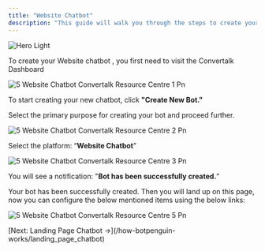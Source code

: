 ```yaml
---
title: "Website Chatbot"
description: "This guide will walk you through the steps to create your Website Chatbot."
---
```


<img
  className="block dark:hidden"
  src="/images/hero-light.png"
  alt="Hero Light"
/>

To create your Website chatbot , you first need to visit the  Convertalk Dashboard

![5 Website Chatbot Convertalk Resource Centre 1 Pn](/images/how-botpenguin-works/create-newchatbot/5.website_chatbot__Convertalk_resource_centre-1.png)

To start creating your new chatbot, click **"Create New Bot."**

Select the primary purpose for creating your bot and proceed further.

![5 Website Chatbot Convertalk Resource Centre 2 Pn](/images/how-botpenguin-works/create-newchatbot/5.website_chatbot__Convertalk_resource_centre-2.png)

Select the platform: “**Website Chatbot**”

![5 Website Chatbot Convertalk Resource Centre 3 Pn](/images/how-botpenguin-works/create-newchatbot/5.website_chatbot__Convertalk_resource_centre-3.png)

You will see a notification: "**Bot has been successfully created.**” 

Your bot has been successfully created. Then you will land up on this page, now you can configure the below mentioned items using the below links:

![5 Website Chatbot Convertalk Resource Centre 5 Pn](/images/how-botpenguin-works/create-newchatbot/5.website_chatbot__Convertalk_resource_centre-5.png)

<Info>
  [Next: Landing Page Chatbot →](/how-botpenguin-works/landing_page_chatbot)
</Info>